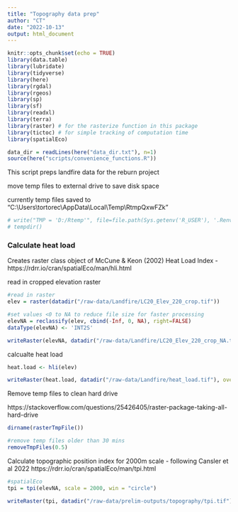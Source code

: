```yaml
---
title: "Topography data prep"
author: "CT"
date: "2022-10-13"
output: html_document
---
```


```r
knitr::opts_chunk$set(echo = TRUE)
library(data.table)
library(lubridate)
library(tidyverse)
library(here)
library(rgdal)
library(rgeos)
library(sp)
library(sf)
library(readxl)
library(terra)
library(raster) # for the rasterize function in this package
library(tictoc) # for simple tracking of computation time
library(spatialEco)

data_dir = readLines(here("data_dir.txt"), n=1)
source(here("scripts/convenience_functions.R"))

```

This script preps landfire data for the reburn project


move temp files to external drive to save disk space

currently temp files saved to "C:\\Users\\tortorec\\AppData\\Local\\Temp\\RtmpQxwFZk"

```r
# write("TMP = 'D:/Rtemp'", file=file.path(Sys.getenv('R_USER'), '.Renviron'))
# tempdir()

```


### Calculate heat load 
Creates raster class object of McCune & Keon (2002) Heat Load Index - https://rdrr.io/cran/spatialEco/man/hli.html


read in cropped elevation raster
```r
#read in raster
elev = raster(datadir("/raw-data/Landfire/LC20_Elev_220_crop.tif"))

#set values <0 to NA to reduce file size for faster processing
elevNA = reclassify(elev, cbind(-Inf, 0, NA), right=FALSE)
dataType(elevNA) <- 'INT2S'  

writeRaster(elevNA, datadir("/raw-data/Landfire/LC20_Elev_220_crop_NA.tif"), overwrite = TRUE)
```

calcualte heat load
```r

heat.load <- hli(elev)

writeRaster(heat.load, datadir("/raw-data/Landfire/heat_load.tif"), overwrite = TRUE)
```


Remove temp files to clean hard drive

https://stackoverflow.com/questions/25426405/raster-package-taking-all-hard-drive
```r
dirname(rasterTmpFile()) 

#remove temp files older than 30 mins
removeTmpFiles(0.5)
```

Calculate topographic position index for 2000m scale - following Cansler et al 2022
https://rdrr.io/cran/spatialEco/man/tpi.html
```r
#spatialEco
tpi = tpi(elevNA, scale = 2000, win = "circle")

writeRaster(tpi, datadir("/raw-data/prelim-outputs/topography/tpi.tif"), overwrite = TRUE)
```
